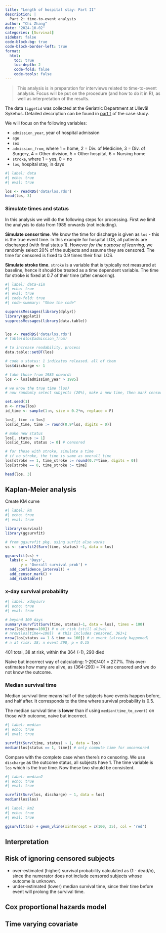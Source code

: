 ```yaml
---
title: "Length of hospital stay: Part II"
description: |
  Part 2: time-to-event analysis
author: "Chi Zhang"
date: "2024-10-02"
categories: [Survival]
sidebar: false
code-block-bg: true
code-block-border-left: true
format: 
  html:
    toc: true
    toc-depth: 2
    code-fold: false
    code-tools: false
---
```


> This analysis is in preparation for interviews related to time-to-event analysis. Focus will be put on the procedure (and how to do it in R), as well as interpretation of the results.

The data `liggetid` was collected at the Geriatric Department at Ullevål Sykehus. Detailed description can be found in [part 1](case_study_liggetid_1.qmd) of the case study. 

We will focus on the following variables: 

- `admission_year`, year of hospital admission
- `age`
- `sex`
- `admission_from`, where 1 = home, 2 = Div. of Medicine, 3 =
Div. of Surgery, 4 = Other division, 5 = Other hospital, 6 =
Nursing home
- `stroke`, where 1 = yes, 0 = no
- `los`, hospital stay, in days 


```r
#| label: data
#| echo: true
#| eval: true

los <- readRDS('data/los.rds')
head(los, 3)
```



### Simulate times and status

In this analysis we will do the following steps for processing. First we limit the analysis to data from 1985 onwards (not including).

**Simulate censor time**. We know the time for discharge is given as `los` - this is the true event time. In this example for hospital LOS, all patients are discharged (with final status 1). However *for the purpose of learning*, we randomly select 20% of the subjects and assume they are censored. The time for censored is fixed to 0.9 times their final LOS.

**Simulate stroke time**. `stroke` is a variable that is typically not measured at baseline, hence it should be treated as a time dependent variable. The time for stroke is fixed at 0.7 of their time (after censoring). 



```r
#| label: data-sim
#| echo: true
#| eval: true
#| code-fold: true
#| code-summary: "Show the code"

suppressMessages(library(dplyr))
library(ggplot2)
suppressMessages(library(data.table))


los <- readRDS('data/los.rds')
# table(dlos$admission_from)

# to increase readability, process
data.table::setDT(los)

# code a status: 1 indicates released. all of them
los$discharge <- 1

# take those from 1985 onwards
los <- los[admission_year > 1985]

# we know the true time (los)
# now randomly select subjects (20%), make a new time, then mark censor

set.seed(1)
n <- nrow(los)
id_time <- sample(1:n, size = 0.2*n, replace = F)

los[, time := los]
los[id_time, time := round(0.9*los, digits = 0)]

# make new status
los[, status := 1]
los[id_time, status := 0] # censored

# for those with stroke, simulate a time
# if no stroke, the time is same as overall time
los[stroke == 1, time_stroke := round(0.7*time, digits = 0)]
los[stroke == 0, time_stroke := time]

head(los, 3)
```

## Kaplan-Meier analysis

Create KM curve


```r
#| label: km
#| echo: true
#| eval: true

library(survival)
library(ggsurvfit)

# from ggsurvfit pkg. using surfit also works
ss <- survfit2(Surv(time, status) ~1, data = los)

ggsurvfit(ss) + 
  labs(x = 'Days', 
       y = 'Overall survival prob') + 
  add_confidence_interval() + 
  add_censor_mark() + 
  add_risktable()
```


### x-day survival probability

```r
#| label: xdaysurv
#| echo: true
#| eval: true

# beyond 100 days
summary(survfit(Surv(time, status)~1, data = los), times = 100)
nrow(los[time>=100]) # n at risk (still alive)
# nrow(los[time<=100])  # this includes censored, 363+1
nrow(los[status == 1 & time <= 100]) # n event (already happened)
# n at risk: 38; n event 290, p = 0.15
```

401 total, 38 at risk, within the 364 (-1), 290 died 

Naive but incorrect way of calculating: 1-290/401 = 27.7%. This over-estimates how many are alive, as (364-290) = 74 are censored and we do not know the outcome.


### Median survival time

Median survival time means half of the subjects have events happen before, and half after. It corresponds to the time where survival probability is 0.5.

The median survival time is **lower** than if using `median(time_to_event)` on those with outcome, naive but incorrect. 

```r
#| label: median
#| echo: true
#| eval: true

survfit(Surv(time, status) ~ 1, data = los)
median(los[status == 1, time]) # only compute time for uncensored
```

Compare with the complete case when there's no censoring. We use `discharge` as the outcome status, all subjects have 1. The time variable is `los` which is the true time. Now these two should be consistent.

```r
#| label: median2
#| echo: true
#| eval: true

survfit(Surv(los, discharge) ~ 1, data = los)
median(los$los)
```

```r
#| label: km2
#| echo: true
#| eval: true

ggsurvfit(ss) + geom_vline(xintercept = c(100, 35), col = 'red')
```


::: {.callout-note collapse='true'}
## Interpretation



:::

::: {.callout-note collapse='true'}
## Risk of ignoring censored subjects

* over-estimated (higher) survival probability calculated as (1 - dead/n), since the numerator does not include censored subjects whose outcome is unknown.
* under-estimated (lower) median survival time, since their time before event will prolong the survival time.

:::





## Cox proportional hazards model




## Time varying covariate










